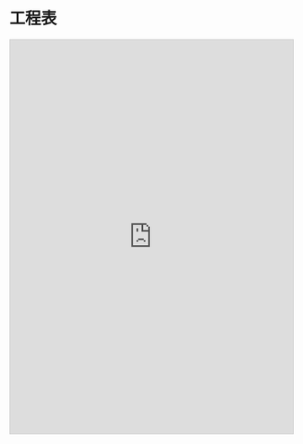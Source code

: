 # 工程表

<iframe class="clickup-embed" src="https://sharing.clickup.com/9007013223/g/8cdr7b7-4203" onwheel="" width="100%" height="700px" style="background: transparent; border: 1px solid #ccc;"></iframe>